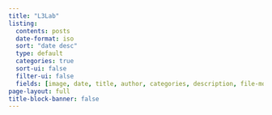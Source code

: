 ```yaml
---
title: "L3Lab"
listing:
  contents: posts
  date-format: iso
  sort: "date desc"
  type: default
  categories: true
  sort-ui: false
  filter-ui: false
  fields: [image, date, title, author, categories, description, file-modified]
page-layout: full
title-block-banner: false
---
```


